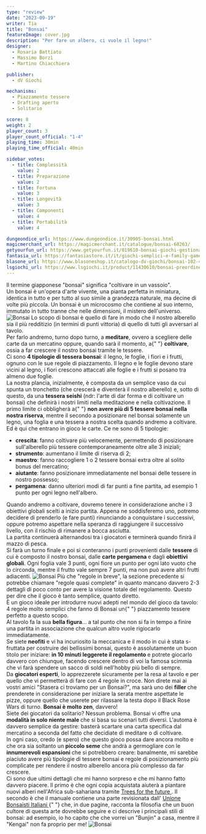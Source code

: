 ```yaml
---
type: "review"
date: "2023-09-19"
writer: Tia
title: "Bonsai"
featureImage: cover.jpg
description: "Per fare un albero, ci vuole il legno!"
designer:
  - Rosaria Battiato
  - Massimo Borzì
  - Martino Chiacchiera

publisher:
  - dV Giochi

mechanisms:
  - Piazzamento tessere
  - Drafting aperto
  - Solitario

score: 8
weight: 2
player_count: 3
player_count_official: "1-4"
playing_time: 30min
playing_time_official: 40min

sidebar_votes:
  - title: Complessità
    value: 2
  - title: Preparazione
    value: 2
  - title: Fortuna
    value: 3
  - title: Longevità
    value: 3
  - title: Componenti
    value: 4
  - title: Portabilità
    value: 4

dungeondice_url: https://www.dungeondice.it/30905-bonsai.html
magicmerchant_url: https://magicmerchant.it/catalogue/bonsai-68263/
getyourfun_url: https://www.getyourfun.it/019610-bonsai-giochi-gestionali.html
fantasia_url: https://fantasiastore.it/it/giochi-semplici-e-family-games/23492-bonsai.html
blasone_url: https://www.blasoneshop.it/catalogo-dv-giochi/bonsai-102-4039
lsgiochi_url: https://www.lsgiochi.it/product/11430610/bonsai-preordine-day-one-6-ottobre-2023
---
```


<Setting>
  Il termine giapponese "bonsai" significa "coltivare in un vassoio".
  <br />
  Un bonsai è un'opera d'arte vivente, una pianta perfetta in miniatura,
  identica in tutto e per tutto al suo simile a grandezza naturale, ma decine di
  volte più piccola. Un bonsai è un microcosmo che contiene al suo interno,
  immutato in tutto tranne che nelle dimensioni, il mistero dell'universo.
</Setting>

<img src="./game1.jpg" alt="Bonsai" />

<Rules>
  Lo scopo di bonsai è quello di fare in modo che il nostro alberello sia il più
  redditizio (in termini di punti vittoria) di quello di tutti gli avversari al
  tavolo.
  <br />
  Per farlo andremo, turno dopo turno, a <strong>meditare</strong>, ovvero a
  scegliere delle carte da un mercatino oppure, quando sarà il momento, a{" "}
  <strong>coltivare</strong>, ossia a far crescere il nostro bonsai tramite le
  tessere.
  <br />
  Ci sono <strong>4 tipologie di tessera bonsai</strong>: il legno, le foglie, i
  fiori e i frutti, ognuno con le sue regole di piazzamento. Il legno e le
  foglie devono stare vicini al legno, i fiori crescono attaccati alle foglie e
  i frutti si posano tra almeno due foglie.
  <br />
  La nostra plancia, inizialmente, è composta da un semplice vaso da cui spunta
  un tronchetto (che crescerà e diventerà il nostro alberello) e, sotto di
  questo, da una <strong>tessera seishi</strong> (ndr: l'arte di dar forma e di
  coltivare un bonsai) che definirà i nostri limiti nella meditazione e nella
  coltivazione. Il primo limite ci obbligherà a{" "}
  <strong>non avere più di 5 tessere bonsai nella nostra riserva</strong>,
  mentre il secondo a posizionare nel bonsai solamente un legno, una foglia e
  una tessera a nostra scelta quando andremo a coltivare.
  <br />
  Ed è qui che entrano in gioco le carte. Ce ne sono di 5 tipologie: <br />
  <ul>
    <li>
      <strong>crescita</strong>: fanno coltivare più velocemente, permettendo di
      posizionare sull'alberello più tessere contemporaneamente oltre alle 3
      iniziali;
    </li>
    <li>
      <strong>strumento</strong>: aumentano il limite di riserva di 2;
    </li>
    <li>
      <strong>maestro</strong>: fanno raccogliere 1 o 2 tessere bonsai extra
      oltre al solito bonus del mercatino;
    </li>
    <li>
      <strong>aiutante</strong>: fanno posizionare immediatamente nel bonsai
      delle tessere in nostro possesso;
    </li>
    <li>
      <strong>pergamena</strong>: danno ulteriori modi di far punti a fine
      partita, ad esempio 1 punto per ogni legno nell'albero.
    </li>
  </ul>
  Quando andremo a coltivare, dovremo tenere in considerazione anche i 3
  obiettivi globali scelti a inizio partita. Appena ne soddisferemo uno, potremo
  decidere di prenderlo (e fare punti) rinunciando a conquistare i successivi,
  oppure potremo aspettare nella speranza di raggiungere il successivo livello,
  con il rischio di rimanere a bocca asciutta.
  <br />
  La partita continuerà alternandosi tra i giocatori e terminerà quando finirà
  il mazzo di pesca. <br />
  Si farà un turno finale e poi si conteranno i punti provenienti dalle <strong>
    tessere
  </strong> di cui è composto il nostro bonsai, dalle <strong>
    carte pergamena
  </strong> e dagli <strong>obiettivi globali</strong>. Ogni foglia vale 3 punti,
  ogni fiore un punto per ogni lato vuoto che lo circonda, mentre il frutto vale
  sempre 7 punti, ma non può avere altri frutti adiacenti.
</Rules>

<img src="./game2.jpg" alt="Bonsai" />

<Feedback>
  Più che "regole in breve", la sezione precedente si potrebbe chiamare "regole
  quasi complete" in quanto mancano davvero 2-3 dettagli di poco conto per avere
  la visione totale del regolamento. Questo per dire che il gioco è tanto
  semplice, quanto diretto. <br />È un gioco ideale per introdurre nuovi adepti
  nel mondo del gioco da tavolo: 4 regole molto semplici che fanno di Bonsai un{" "}
  <Link to="/mechanisms/piazzamento-tessere">piazzamento tessere</Link> perfetto
  a questo scopo. <br />
  Al tavolo fa la sua <strong>bella figura</strong>… a tal punto che non si fa in
  tempo a finire una partita in associazione che qualcun altro vuole rigiocarlo immediatamente.
  <br />
  Se siete <strong>neofiti</strong> e vi ha incuriosito la meccanica e il modo in
  cui è stata s-fruttata per costruire dei bellissimi bonsai, questo è assolutamente
  un buon titolo per iniziare: <strong>
    in 10 minuti leggerete il regolamento
  </strong> e potrete giocarlo davvero con chiunque, facendo crescere dentro di voi
  la famosa scimmia che vi farà spendere un sacco di soldi nell'hobby più bello di
  sempre.
  <br />
  Da <strong>giocatori esperti</strong>, lo apprezzerete sicuramente per la resa
  al tavolo e per quello che vi permetterà di fare con 4 regole in croce. Non direte
  mai ai vostri amici "Stasera ci troviamo per un Bonsai?", ma sarà uno dei <strong>
    filler
  </strong> che prenderete in considerazione per iniziare la serata mentre aspettate
  le pizze, oppure quello che userete per rilassare la testa dopo il <Link to="/reviews/black-rose-wars/">
    Black Rose Wars
  </Link> di turno. <strong>Bonsai è molto zen</strong>, davvero!
  <br />
  Siete dei giocatori da solitario? Nessun problema. Bonsai vi offre una <strong>
    modalità in solo niente male
  </strong> che si basa su scenari tutti diversi. L'automa è davvero semplice da
  gestire: basterà scartare una carta specifica dal mercatino a seconda del fatto
  che decidiate di meditare o di coltivare.
  <br />
  In ogni caso, credo (e spero) che questo gioco possa dare ancora molto e che ora
  sia soltanto un <strong>piccolo seme</strong> che andrà a germogliare con le <strong>
    innumerevoli espansioni
  </strong> che si potrebbero creare: banalmente, mi sarebbe piaciuto avere più tipologie
  di tessere bonsai e regole di posizionamento più complicate per rendere il nostro
  alberello ancora più complesso da far crescere.
  <br />
  Ci sono due ultimi dettagli che mi hanno sorpreso e che mi hanno fatto davvero
  piacere. Il primo è che ogni copia acquistata aiuterà a piantare nuovi alberi nell'Africa
  sub-sahariana tramite <a href="https://trees.org/" target="_blank">
    Trees for the future
  </a>. Il secondo è che il manuale contiene una parte revisionata dall'
  <a href="https://www.ubibonsai.it/" target="_blank">
    Unione Bonsaisti Italiani
  </a>{" "}
  che, in due pagine, racconta la filosofia che un buon cultore di questa arte
  dovrebbe seguire e ci descrive i principali stili di bonsai: ad esempio, io ho
  capito che che vorrei un "Bunjin" a casa, mentre il "Kengai" non fa proprio
  per me!
</Feedback>

<img src="./game3.jpg" alt="Bonsai" />
